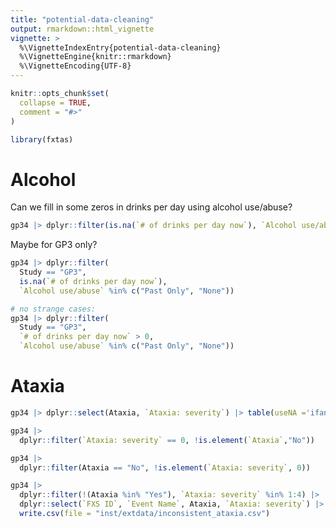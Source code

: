 ```yaml
---
title: "potential-data-cleaning"
output: rmarkdown::html_vignette
vignette: >
  %\VignetteIndexEntry{potential-data-cleaning}
  %\VignetteEngine{knitr::rmarkdown}
  %\VignetteEncoding{UTF-8}
---
```


```r
knitr::opts_chunk$set(
  collapse = TRUE,
  comment = "#>"
)
```

```r
library(fxtas)
```

# Alcohol

Can we fill in some zeros in drinks per day using alcohol use/abuse?

```r

gp34 |> dplyr::filter(is.na(`# of drinks per day now`), `Alcohol use/abuse` %in% c("Past Only", "None"))

```

Maybe for GP3 only?

```r
gp34 |> dplyr::filter(
  Study == "GP3",
  is.na(`# of drinks per day now`), 
  `Alcohol use/abuse` %in% c("Past Only", "None"))

# no strange cases:
gp34 |> dplyr::filter(
  Study == "GP3",
  `# of drinks per day now` > 0, 
  `Alcohol use/abuse` %in% c("Past Only", "None"))
```

# Ataxia

```r

gp34 |> dplyr::select(Ataxia, `Ataxia: severity`) |> table(useNA ='ifany')

gp34 |> 
  dplyr::filter(`Ataxia: severity` == 0, !is.element(`Ataxia`,"No"))

gp34 |> 
  dplyr::filter(Ataxia == "No", !is.element(`Ataxia: severity`, 0))

gp34 |> 
  dplyr::filter(!(Ataxia %in% "Yes"), `Ataxia: severity` %in% 1:4) |> 
  dplyr::select(`FXS ID`, `Event Name`, Ataxia, `Ataxia: severity`) |> 
  write.csv(file = "inst/extdata/inconsistent_ataxia.csv")


```

